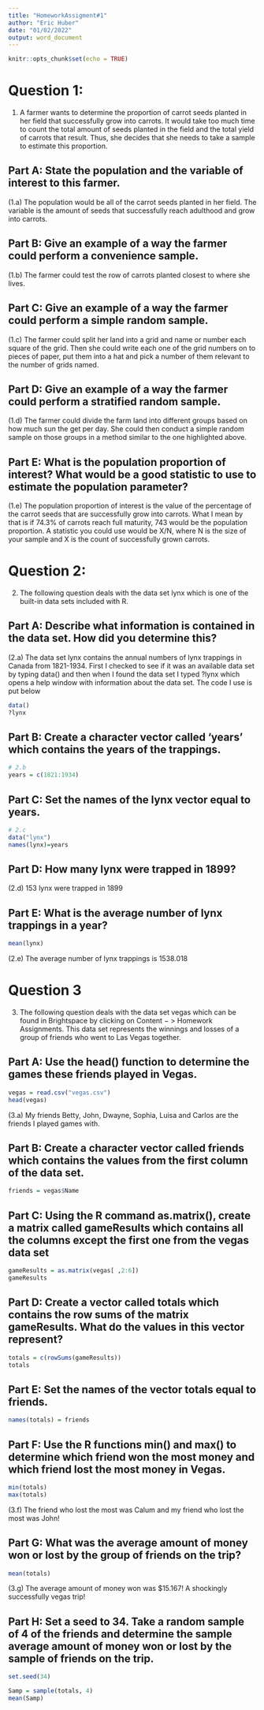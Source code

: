 ---
title: "HomeworkAssigment#1"
author: "Eric Huber"
date: "01/02/2022"
output: word_document
---

```{r setup, include=FALSE}
knitr::opts_chunk$set(echo = TRUE)
```



# Question 1:
1. A farmer wants to determine the proportion of carrot seeds planted in her field that successfully grow into carrots. It would take too much time to count the total amount of seeds planted in the field and the total yield of carrots that result. Thus, she decides that she needs to take a sample to estimate this proportion.

## Part A: State the population and the variable of interest to this farmer.
(1.a) The population would be all of the carrot seeds planted in her field. The variable is the amount of seeds that successfully reach adulthood and grow into carrots.

## Part B: Give an example of a way the farmer could perform a convenience sample.
(1.b) The farmer could test the row of carrots planted closest to where she lives.

## Part C: Give an example of a way the farmer could perform a simple random sample.
(1.c) The farmer could split her land into a grid and name or number each square of the grid. Then she could write each one of the grid numbers on to pieces of paper, put them into a hat and pick a number of them relevant to the number of grids named.

## Part D: Give an example of a way the farmer could perform a stratified random sample.
(1.d) The farmer could divide the farm land into different groups based on how much sun the get per day. She could then conduct a simple random sample on those groups in a method similar to the one highlighted above.

## Part E: What is the population proportion of interest? What would be a good statistic to use to estimate the population parameter?
(1.e) The population proportion of interest is the value of the percentage of the carrot seeds that are successfully grow into carrots. What I mean by that is if 74.3% of carrots reach full maturity, 743 would be the population proportion. A statistic you could use would be X/N, where N is the size of your sample and X is the count of successfully grown carrots.


# Question 2:
2. The following question deals with the data set lynx which is one of the built-in data sets included with R.

## Part A: Describe what information is contained in the data set. How did you determine this?
(2.a) The data set lynx contains the annual numbers of lynx trappings in Canada from 1821-1934. First I checked to see if it was an available data set by typing data() and then when I found the data set I typed ?lynx which opens a help window with information about the data set. 
The code I use is put below
```{r q2a}
data()
?lynx

```

## Part B: Create a character vector called 'years' which contains the years of the trappings.
```{r q2b}
# 2.b
years = c(1821:1934)


```

## Part C: Set the names of the lynx vector equal to years.
```{r q2c}
# 2.c
data("lynx")
names(lynx)=years

```

## Part D: How many lynx were trapped in 1899?
(2.d) 153 lynx were trapped in 1899

## Part E: What is the average number of lynx trappings in a year?
```{r q2e}
mean(lynx)
```
(2.e) The average number of lynx trappings is 1538.018


# Question 3
3. The following question deals with the data set vegas which can be found in Brightspace by clicking on Content − > Homework Assignments. This data set represents the winnings and losses of a group of friends who went to Las Vegas together.

## Part A: Use the head() function to determine the games these friends played in Vegas.
```{r q3a}
vegas = read.csv("vegas.csv")
head(vegas)
```
(3.a) My friends Betty, John, Dwayne, Sophia, Luisa and Carlos are the friends I played games with.

## Part B: Create a character vector called friends which contains the values from the first column of the data set.
```{r q3b}
friends = vegas$Name
```

## Part C: Using the R command as.matrix(), create a matrix called gameResults which contains all the columns except the first one from the vegas data set
```{r q3c}
gameResults = as.matrix(vegas[ ,2:6])
gameResults

```
## Part D: Create a vector called totals which contains the row sums of the matrix gameResults. What do the values in this vector represent?
```{r q3d}
totals = c(rowSums(gameResults))
totals
```
## Part E: Set the names of the vector totals equal to friends.
```{r q3e}
names(totals) = friends
```

## Part F: Use the R functions min() and max() to determine which friend won the most money and which friend lost the most money in Vegas.
```{r q3f}
min(totals)
max(totals)
```
(3.f) The friend who lost the most was Calum and my friend who lost the most was John!

## Part G: What was the average amount of money won or lost by the group of friends on the trip?
```{r q3g}
mean(totals)
```
(3.g) The average amount of money won was $15.167! A shockingly successfully vegas trip!

## Part H: Set a seed to 34. Take a random sample of 4 of the friends and determine the sample average amount of money won or lost by the sample of friends on the trip.
```{r q3h}
set.seed(34)

Samp = sample(totals, 4)
mean(Samp)
```

